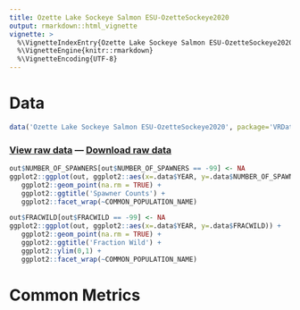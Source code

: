 ```yaml
---
title: Ozette Lake Sockeye Salmon ESU-OzetteSockeye2020
output: rmarkdown::html_vignette
vignette: >
  %\VignetteIndexEntry{Ozette Lake Sockeye Salmon ESU-OzetteSockeye2020}
  %\VignetteEngine{knitr::rmarkdown}
  %\VignetteEncoding{UTF-8}
---
```


# Data

```r
data('Ozette Lake Sockeye Salmon ESU-OzetteSockeye2020', package='VRData')
```

### [View raw data](../data/Ozette Lake Sockeye Salmon ESU-OzetteSockeye2020.html) &#8212; [Download raw data](../data/Ozette Lake Sockeye Salmon ESU-OzetteSockeye2020.csv)

```r
out$NUMBER_OF_SPAWNERS[out$NUMBER_OF_SPAWNERS == -99] <- NA
ggplot2::ggplot(out, ggplot2::aes(x=.data$YEAR, y=.data$NUMBER_OF_SPAWNERS)) +
   ggplot2::geom_point(na.rm = TRUE) +
   ggplot2::ggtitle('Spawner Counts') +
   ggplot2::facet_wrap(~COMMON_POPULATION_NAME)
```

```r
out$FRACWILD[out$FRACWILD == -99] <- NA
ggplot2::ggplot(out, ggplot2::aes(x=.data$YEAR, y=.data$FRACWILD)) +
   ggplot2::geom_point(na.rm = TRUE) +
   ggplot2::ggtitle('Fraction Wild') +
   ggplot2::ylim(0,1) +
   ggplot2::facet_wrap(~COMMON_POPULATION_NAME)
```

# Common Metrics



